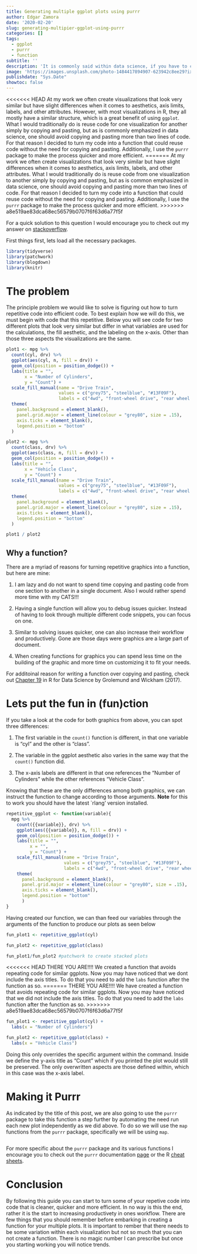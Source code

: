 ```yaml
---
title: Generating multiple ggplot plots using purrr
author: Edgar Zamora
date: '2020-02-20'
slug: generating-multipier-ggplot-using-purrr
categories: []
tags:
  - ggplot
  - purrr
  - function
subtitle: ''
description: 'It is commonly said within data science, if you have to copy code more than twice you should turn it into a function. For this post we will explore how to generate a function that produces similar ggplots, that vary slightly, using the rlang and purrr package. Doing so will create a more productive and cleaner workflow that should save you time.'
image: 'https://images.unsplash.com/photo-1484417894907-623942c8ee29?ixlib=rb-1.2.1&ixid=eyJhcHBfaWQiOjEyMDd9&auto=format&fit=crop&w=889&q=80'
publishdate: "Sys.Date"
showtoc: false
---
```


<<<<<<< HEAD
At my work we often create visualizations that look very similar but have slight differences when it comes to aesthetics, axis limits, labels, and other attributes. However, with most visualizations in R, they all mostly have a similar structure, which is a great benefit of using `ggplot`. What I would traditionally do is reuse code for one visualization for another simply by copying and pasting, but as is commonly emphasized in data science, one should avoid copying and pasting more than two lines of code. For that reason I decided to turn my code into a function that could reuse code without the need for copying and pasting. Additionally, I use the `purrr` package to make the process quicker and more efficient. 
=======
At my work we often create visualizations that look very similar but have slight differences when it comes to aesthetics, axis limits, labels, and other attributes. What I would traditionally do is reuse code from one visualization to another simply by copying and pasting, but as is common emphasized in data science, one should avoid copying and pasting more than two lines of code. For that reason I decided to turn my code into a function that could reuse code without the need for copying and pasting. Additionally, I use the `purrr` package to make the process quicker and more efficient. 
>>>>>>> a8e519ae83dca68ec56579b0707f6f63d6a77f5f

For a quick solution to this question I would encourage you to check out my answer on [stackoverflow](https://stackoverflow.com/questions/57298510/how-to-generate-multiple-similar-ggplots-together/57314675#57314675).

First things first, lets load all the necessary packages. 

```r
library(tidyverse)
library(patchwork)
library(blogdown)
library(knitr)
```

# The problem

The principle problem we would like to solve is figuring out how to turn repetitive code into efficient code. To best explain how we will do this, we must begin with code that this repetitive. Below you will see code for two different plots that look very similar but differ in what variables are used for the calculations, the fill aesthetic, and the labeling on the x-axis. Other than those three aspects the visualizations are the same.

```r
plot1 <- mpg %>% 
  count(cyl, drv) %>% 
  ggplot(aes(cyl, n, fill = drv)) +
  geom_col(position = position_dodge()) +
  labs(title = "",
       x = "Number of Cylinders",
       y = "Count") +
  scale_fill_manual(name = "Drive Train",
                    values = c("grey75", "steelblue", "#13F09F"),
                    labels = c("4wd", "front-wheel drive", "rear wheel drive")) +
  theme(
    panel.background = element_blank(),
    panel.grid.major = element_line(colour = "grey80", size = .15),
    axis.ticks = element_blank(),
    legend.position = "bottom"
  )
```

```r
plot2 <- mpg %>% 
  count(class, drv) %>% 
  ggplot(aes(class, n, fill = drv)) +
  geom_col(position = position_dodge()) +
  labs(title = "",
       x = "Vehicle Class",
       y = "Count") +
  scale_fill_manual(name = "Drive Train",
                    values = c("grey75", "steelblue", "#13F09F"),
                    labels = c("4wd", "front-wheel drive", "rear wheel drive")) +
  theme(
    panel.background = element_blank(),
    panel.grid.major = element_line(colour = "grey80", size = .15),
    axis.ticks = element_blank(),
    legend.position = "bottom"
  )
```


```r
plot1 / plot2
```

## Why a function?

There are a myriad of reasons for turning repetitive graphics into a function, but here are mine:

1. I am lazy and do not want to spend time copying and pasting code from one section to another in a single document. Also I would rather spend more time with my CATS!!!

2. Having a single function will allow you to debug issues quicker. Instead of having to look through multiple different code snippets, you can focus on one.

3. Similar to solving issues quicker, one can also increase their workflow and productively. Gone are those days were graphics are a large part of document. 

4. When creating functions for graphics you can spend less time on the building of the graphic and more time on customizing it to fit your needs.

For additoinal reason for writing a function over copying and pasting, check out [Chapter 19](https://r4ds.had.co.nz/functions.html) in R for Data Science by Grolemund and Wickham (2017). 


# Lets put the fun in (fun)ction 

If you take a look at the code for both graphics from above, you can spot three differences:

1. The first variable in the `count()` function is different, in that one variable is "cyl" and the other is "class". 

2. The variable in the ggplot aesthetic also varies in the same way that the `count()` function did. 
3. The x-axis labels are different in that one references the "Number of Cylinders" while the other references "Vehicle Class".

Knowing that these are the only differences among both graphics, we can instruct the function to change according to those arguments. **Note** for this to work you should have the latest `rlang' version installed. 

```r
repetitive_ggplot <- function(variable){
  mpg %>% 
    count({{variable}}, drv) %>% 
    ggplot(aes({{variable}}, n, fill = drv)) +
    geom_col(position = position_dodge()) + 
    labs(title = "",
         x = "",
         y = "Count") +
    scale_fill_manual(name = "Drive Train",
                      values = c("grey75", "steelblue", "#13F09F"),
                      labels = c("4wd", "front-wheel drive", "rear wheel drive")) +
    theme(
      panel.background = element_blank(),
      panel.grid.major = element_line(colour = "grey80", size = .15),
      axis.ticks = element_blank(),
      legend.position = "bottom"
      )
}
```

Having created our function, we can than feed our variables through the arguments of the function to produce our plots as seen below

```r
fun_plot1 <- repetitive_ggplot(cyl)

fun_plot2 <- repetitive_ggplot(class)

fun_plot1/fun_plot2 #patchwork to create stacked plots

```

<<<<<<< HEAD
THERE YOU ARE!!!! We created a function that avoids repeating code for similar ggplots. Now you may have noticed that we dont include the axis titles. To do that you need to add the `labs` function after the function as so.
=======
THERE YOU ARE!!!! We have created a function that avoids repeating code for similar ggplots. Now you may have noticed that we did not include the axis titles. To do that you need to add the `labs` function after the function as so.
>>>>>>> a8e519ae83dca68ec56579b0707f6f63d6a77f5f

```r
fun_plot1 <- repetitive_ggplot(cyl) +
  labs(x = "Number of Cylinders")

fun_plot2 <- repetitive_ggplot(class) +
  labs(x = "Vehicle Class")

```

Doing this only overrides the specific argument within the command. Inside we define the y-axis title as "Count" which if you printed the plot would still be preserved. The only overwritten aspects are those defined within, which in this case was the x-axis label. 

# Making it Purrr

As indicated by the title of this post, we are also going to use the `purrr` package to take this function a step further by automating the need run each new plot independently as we did above. To do so we will use the `map` functions from the `purrr` package, specifically we will be using `map`.

```r
  
```

For more specific about the `purrr` package and its various functions I encourage you to check out the `purrr` documentation [page](https://purrr.tidyverse.org) or the R [cheat sheets](https://rstudio.com/resources/cheatsheets/).

# Conclusion

By following this guide you can start to turn some of your repetive code into code that is cleaner, quicker and more efficient. In no way is this the end, rather it is the start to increasing productivety in ones workflow. There are few things that you should remember before embarking in creating a function for your multiple plots. It is important to rember that there needs to be some variation within each visualization but not so much that you can not create a function. There is no magic number I can prescribe but once you starting working you will notice trends. 

